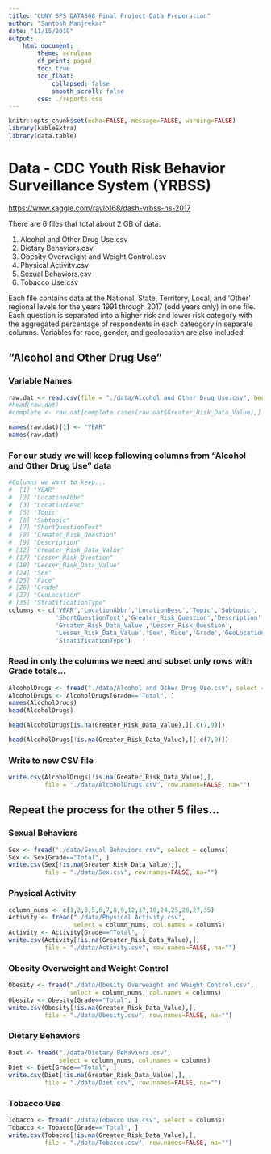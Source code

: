 ---
title: "CUNY SPS DATA608 Final Project Data Preperation"
author: "Santosh Manjrekar"
date: "11/15/2019"
output:
    html_document:
        theme: cerulean
        df_print: paged
        toc: true
        toc_float:
            collapsed: false
            smooth_scroll: false
        css: ./reports.css
---

```{r setup, include=FALSE, message=FALSE, warning=FALSE}
knitr::opts_chunk$set(echo=FALSE, message=FALSE, warning=FALSE)
library(kableExtra)
library(data.table)
```

# Data - CDC Youth Risk Behavior Surveillance System (YRBSS)

[https://www.kaggle.com/raylo168/dash-yrbss-hs-2017](https://www.kaggle.com/raylo168/dash-yrbss-hs-2017)

There are 6 files that total about 2 GB of data.

1. Alcohol and Other Drug Use.csv
2. Dietary Behaviors.csv
3. Obesity Overweight and Weight Control.csv
4. Physical Activity.csv
5. Sexual Behaviors.csv
6. Tobacco Use.csv

Each file contains data at the National, State, Territory, Local, and 'Other' regional levels for the years 1991 through 2017 (odd years only) in one file.  Each question is separated into a higher risk and lower risk category with the aggregated percentage of respondents in each cateogory in separate columns.  Variables for race, gender, and geolocation are also included.  

## "Alcohol and Other Drug Use" 

### Variable Names

```{r eval = FALSE}
raw.dat <- read.csv(file = "./data/Alcohol and Other Drug Use.csv", header = TRUE)
#head(raw.dat)
#complete <- raw.dat[complete.cases(raw.dat$Greater_Risk_Data_Value),]
```



```{r eval = FALSE}
names(raw.dat)[1] <- "YEAR"
names(raw.dat)
```

### For our study we will keep following columns from "Alcohol and Other Drug Use" data

```{r}
#Columns we want to keep...
#  [1] "YEAR"                                   
#  [2] "LocationAbbr"                           
#  [3] "LocationDesc"    
#  [5] "Topic"                                  
#  [6] "Subtopic" 
#  [7] "ShortQuestionText"                      
#  [8] "Greater_Risk_Question"                  
#  [9] "Description"                            
# [12] "Greater_Risk_Data_Value"                
# [17] "Lesser_Risk_Question"                   
# [18] "Lesser_Risk_Data_Value"                     
# [24] "Sex"                                    
# [25] "Race"                                   
# [26] "Grade"                                  
# [27] "GeoLocation"                                                
# [35] "StratificationType"  
columns <- c('YEAR','LocationAbbr','LocationDesc','Topic','Subtopic',
             'ShortQuestionText','Greater_Risk_Question','Description',
             'Greater_Risk_Data_Value','Lesser_Risk_Question',
             'Lesser_Risk_Data_Value','Sex','Race','Grade','GeoLocation',
             'StratificationType')
```

### Read in only the columns we need and subset only rows with Grade totals...

```{r}
AlcoholDrugs <- fread("./data/Alcohol and Other Drug Use.csv", select = columns)
AlcoholDrugs <- AlcoholDrugs[Grade=="Total", ]
names(AlcoholDrugs)
head(AlcoholDrugs)
```

```{r}
head(AlcoholDrugs[is.na(Greater_Risk_Data_Value),][,c(7,9)])
```

```{r}
head(AlcoholDrugs[!is.na(Greater_Risk_Data_Value),][,c(7,9)])
```

### Write to new CSV file

```{r}
write.csv(AlcoholDrugs[!is.na(Greater_Risk_Data_Value),], 
          file = "./data/AlcoholDrugs.csv", row.names=FALSE, na="")
```

## Repeat the process for the other 5 files...

### Sexual Behaviors

```{r}
Sex <- fread("./data/Sexual Behaviors.csv", select = columns)
Sex <- Sex[Grade=="Total", ]
write.csv(Sex[!is.na(Greater_Risk_Data_Value),], 
          file = "./data/Sex.csv", row.names=FALSE, na="")
```


### Physical Activity

```{r}
column_nums <- c(1,2,3,5,6,7,8,9,12,17,18,24,25,26,27,35)
Activity <- fread("./data/Physical Activity.csv", 
                  select = column_nums, col.names = columns)
Activity <- Activity[Grade=="Total", ]
write.csv(Activity[!is.na(Greater_Risk_Data_Value),], 
          file = "./data/Activity.csv", row.names=FALSE, na="")
```


### Obesity Overweight and Weight Control

```{r}
Obesity <- fread("./data/Obesity Overweight and Weight Control.csv", 
                 select = column_nums, col.names = columns)
Obesity <- Obesity[Grade=="Total", ]
write.csv(Obesity[!is.na(Greater_Risk_Data_Value),], 
          file = "./data/Obesity.csv", row.names=FALSE, na="")
```


### Dietary Behaviors

```{r}
Diet <- fread("./data/Dietary Behaviors.csv", 
              select = column_nums, col.names = columns)
Diet <- Diet[Grade=="Total", ]
write.csv(Diet[!is.na(Greater_Risk_Data_Value),], 
          file = "./data/Diet.csv", row.names=FALSE, na="")
```


### Tobacco Use

```{r}
Tobacco <- fread("./data/Tobacco Use.csv", select = columns)
Tobacco <- Tobacco[Grade=="Total", ]
write.csv(Tobacco[!is.na(Greater_Risk_Data_Value),], 
          file = "./data/Tobacco.csv", row.names=FALSE, na="")
```